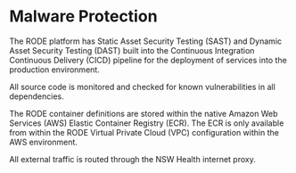 # Malware Protection
The RODE platform has Static Asset Security Testing (SAST) and Dynamic Asset Security Testing (DAST) built into the Continuous Integration Continuous Delivery (CICD) pipeline for the deployment of services into the production environment.

All source code is monitored and checked for known vulnerabilities in all dependencies.

The RODE container definitions are stored within the native Amazon Web Services (AWS) Elastic Container Registry (ECR). The ECR is only available from within the RODE Virtual Private Cloud (VPC) configuration within the AWS environment.

All external traffic is routed through the NSW Health internet proxy.